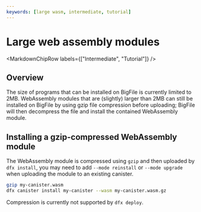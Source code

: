 ---
keywords: [large wasm, intermediate, tutorial]
---


# Large web assembly modules

<MarkdownChipRow labels={["Intermediate", "Tutorial"]} />

## Overview

The size of programs that can be installed on BigFile is currently limited to 2MB.
WebAssembly modules that are (slightly) larger than 2MB can still be installed on BigFile by using gzip file compression before uploading; BigFile will then decompress the file and install the contained WebAssembly module.

## Installing a gzip-compressed WebAssembly module

The WebAssembly module is compressed using `gzip` and then uploaded by `dfx install`, you may need to add `--mode reinstall` or `--mode upgrade` when uploading the module to an existing canister.

``` bash
gzip my-canister.wasm
dfx canister install my-canister --wasm my-canister.wasm.gz
```

Compression is currently not supported by `dfx deploy`.
